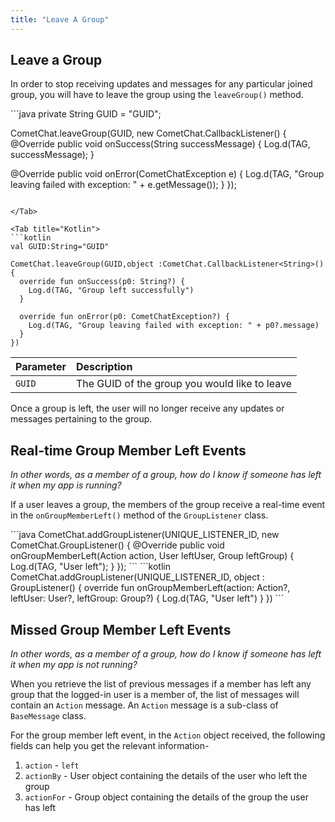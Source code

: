 ```yaml
---
title: "Leave A Group"
---
```




## Leave a Group

In order to stop receiving updates and messages for any particular joined group, you will have to leave the group using the `leaveGroup()` method.

<Tabs>
<Tab title="Java">
```java
private String GUID = "GUID";

CometChat.leaveGroup(GUID, new CometChat.CallbackListener<String>() {
  @Override
  public void onSuccess(String successMessage) {
    Log.d(TAG, successMessage);
  }

  @Override
  public void onError(CometChatException e) {
    Log.d(TAG, "Group leaving failed with exception: " + e.getMessage());
  }
});
```

</Tab>

<Tab title="Kotlin">
```kotlin
val GUID:String="GUID"

CometChat.leaveGroup(GUID,object :CometChat.CallbackListener<String>(){
  override fun onSuccess(p0: String?) {
    Log.d(TAG, "Group left successfully")
  }

  override fun onError(p0: CometChatException?) {
    Log.d(TAG, "Group leaving failed with exception: " + p0?.message)
  }
})
```

</Tab>

</Tabs>

| Parameter | Description                                   |
| :--------- | :--------------------------------------------- |
| `GUID`    | The GUID of the group you would like to leave |

Once a group is left, the user will no longer receive any updates or messages pertaining to the group.

## Real-time Group Member Left Events

*In other words, as a member of a group, how do I know if someone has left it when my app is running?*

If a user leaves a group, the members of the group receive a real-time event in the `onGroupMemberLeft()` method of the `GroupListener` class.

<Tabs>
<Tab title="Java">
```java
CometChat.addGroupListener(UNIQUE_LISTENER_ID, new CometChat.GroupListener() {
  @Override
  public void onGroupMemberLeft(Action action, User leftUser, Group leftGroup) {
    Log.d(TAG, "User left");
  }
});
```

</Tab>

<Tab title="Kotlin">
```kotlin
CometChat.addGroupListener(UNIQUE_LISTENER_ID, object : GroupListener() {
  override fun onGroupMemberLeft(action: Action?, leftUser: User?, leftGroup: Group?) {
    Log.d(TAG, "User left")
  }
})
```

</Tab>

</Tabs>

## Missed Group Member Left Events

*In other words, as a member of a group, how do I know if someone has left it when my app is not running?*

When you retrieve the list of previous messages if a member has left any group that the logged-in user is a member of, the list of messages will contain an `Action` message. An `Action` message is a sub-class of `BaseMessage` class.

For the group member left event, in the `Action` object received, the following fields can help you get the relevant information-

1. `action` - `left`
2. `actionBy` - User object containing the details of the user who left the group
3. `actionFor` - Group object containing the details of the group the user has left
